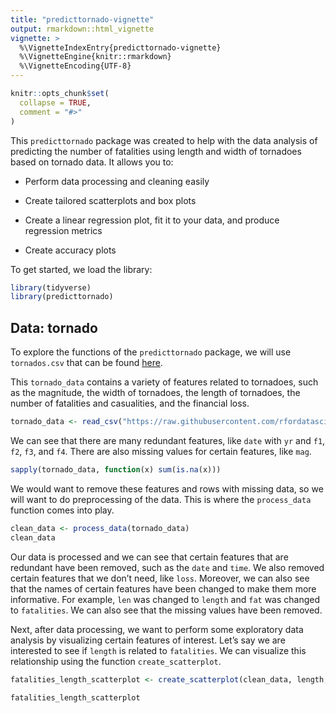 ```yaml
---
title: "predicttornado-vignette"
output: rmarkdown::html_vignette
vignette: >
  %\VignetteIndexEntry{predicttornado-vignette}
  %\VignetteEngine{knitr::rmarkdown}
  %\VignetteEncoding{UTF-8}
---
```


```r
knitr::opts_chunk$set(
  collapse = TRUE,
  comment = "#>"
)
```

This `predicttornado` package was created to help with the data analysis of predicting the number of fatalities using length and width of tornadoes based on tornado data. It allows you to: 

- Perform data processing and cleaning easily

- Create tailored scatterplots and box plots 

- Create a linear regression plot, fit it to your data, and produce regression metrics 

- Create accuracy plots 

To get started, we load the library:

```r
library(tidyverse)
library(predicttornado)
```

## Data: tornado 

To explore the functions of the `predicttornado` package, we will use `tornados.csv` that can be found [here](https://raw.githubusercontent.com/rfordatascience/tidytuesday/a9e277dd77331e9091e151bb5adb584742064b3e/data/2023/2023-05-16/tornados.csv). 

This `tornado_data` contains a variety of features related to tornadoes, such as the magnitude, the width of tornadoes, the length of tornadoes, the number of fatalities and casualities, and the financial loss. 

```r
tornado_data <- read_csv("https://raw.githubusercontent.com/rfordatascience/tidytuesday/a9e277dd77331e9091e151bb5adb584742064b3e/data/2023/2023-05-16/tornados.csv")
```

We can see that there are many redundant features, like `date` with `yr` and `f1`, `f2`, `f3`, and `f4`. There are also missing values for certain features, like `mag`. 

```r
sapply(tornado_data, function(x) sum(is.na(x)))

```

We would want to remove these features and rows with missing data, so we will want to do preprocessing of the data. This is where the `process_data` function comes into play. 

```r
clean_data <- process_data(tornado_data)
clean_data
```

Our data is processed and we can see that certain features that are redundant have been removed, such as the `date` and `time`. We also removed certain features that we don't need, like `loss`. Moreover, we can also see that the names of certain features have been changed to make them more informative. For example, `len` was changed to `length` and `fat` was changed to `fatalities`. We can also see that the missing values have been removed. 

Next, after data processing, we want to perform some exploratory data analysis by visualizing certain features of interest. Let's say we are interested to see if `length` is related to `fatalities`. We can visualize this relationship using the function `create_scatterplot`. 

```r
fatalities_length_scatterplot <- create_scatterplot(clean_data, length, fatalities) + labs(x = "Length of tornadoes (miles)", y = "Fatalities", 
                                                                                           title = "Figure 3: Scatterplot of length (miles) of tornado and fatalities")
fatalities_length_scatterplot
```

